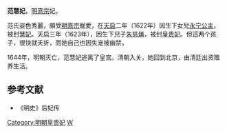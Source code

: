 {{東亞女性歷史人物
|名稱 =皇貴妃范氏
|身份 =明朝妃嫔
|位號=妃→皇貴妃 
|徽號=慧 
|父親=范江
|兄弟=弟弟 中军都督府右都督 范守仁<br>弟弟 錦衣衛指挥佥事 范守義
|夫=[[天啓帝|天啓帝]]
|女=[[永寧公主|永寧公主]]
|子=[[朱慈焴|朱慈焴]]
}}
'''范慧妃'''，[[明熹宗|明熹宗]]妃。

范氏姿色秀麗，頗受[[明熹宗|明熹宗]]寵愛，在[[天启_(明朝)|天启]]二年（1622年）因生下女兒[[永宁公主_(明熹宗)|永宁公主]]，被封[[慧妃|慧妃]]。天启三年（1623年），因生下兒子[[朱慈焴|朱慈焴]]，被封[[皇贵妃|皇贵妃]]。但這两个孩子，很快就夭折，而她自己也因失宠被幽禁。

1644年，明朝灭亡，范慧妃逃离了皇宫。清朝入关，她回到北京，由清廷出资赡养生活。

==参考文献==
* 《明史》后妃传
{{reflist}}

{{明熹宗皇室}}

{{DEFAULTSORT:Fan范}}
[[Category:明朝皇贵妃|Category:明朝皇贵妃]]
[[Category:范姓|W]]